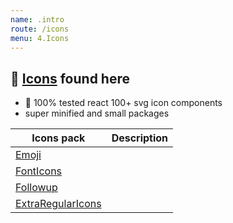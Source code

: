 ```yaml
---
name: .intro
route: /icons
menu: 4.Icons
---
```


## 💎 [Icons](/icons) found here

- 💯 100% tested react 100+ svg icon components
- super minified and small packages


| Icons pack                                              | Description |
| ------------------------------------------------------- | ----------- |
| [Emoji](/icons/Emoji)                                   |             |
| [FontIcons](/icons/FontIcons)                           |             |
| [Followup](/icons/Followup)                             |             |
| [ExtraRegularIcons](/icons/ExtraRegularIcons)           |             |
